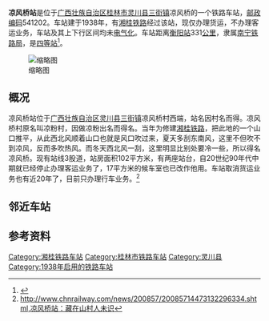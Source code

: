 {{noteTA
|1=zh-cn:始发车次; zh-hk:列車班次;
|2=zh-cn:车次; zh-hk:班次;
}}
{{Infobox China railway station 
|车站名称 = 凉风桥站
|图片 = 凉风桥站牌.JPG
|车站拼音 = Liangfengqiao
|英文名称 = Liangfengqiao Railway Station
|车站代码 = 36143<ref>{{cite book|title=中华人民共和国铁路车站代码（GB/T 10302-2010）|publisher=中国标准出版社|year=2010|isbn=155066140495|ignore-isbn-error=true|pages=21}}</ref>
|电报码 = 
|拼音码 = 
|车站地址 = [[广西壮族自治区|广西壮族自治区]][[桂林市|桂林市]][[灵川县|灵川县]]
|归属 = [[南宁铁路局|南宁铁路局]]
|车站等级 = [[四等站_(中铁)|四等站]]
|线路 = [[湘桂铁路|湘桂铁路]]
}}
'''凉风桥站'''是位于[[广西壮族自治区|广西壮族自治区]][[桂林市|桂林市]][[灵川县|灵川县]][[三街镇_(灵川县)|三街镇]]凉风桥的一个铁路车站，[[邮政编码|邮政编码]]541202。车站建于1938年，有[[湘桂铁路|湘桂铁路]]经过该站，现仅办理货运，不办理客运业务，车站及其上下行区间均未[[电气化|电气化]]。车站距离[[衡阳站|衡阳站]]331[[公里|公里]]，隶属[[南宁铁路局|南宁铁路局]]，是[[四等站_(中铁)|四等站]]<ref>{{Cite book|title=中国铁路站名词典|last=孙本祥主编|first=|publisher=北京：[[中国铁道出版社|中国铁道出版社]]|year=2003.04|isbn=7-113-03941-3|location=|pages=480}}</ref>。

[[File:凉风桥站.JPG|缩略图]]

== 概况 ==

凉风桥站位于[[广西壮族自治区|广西壮族自治区]][[灵川县|灵川县]][[三街镇_(灵川县)|三街镇]]凉风桥村西端，站名因村名而得。凉风桥村原名叫凉粉村，因做凉粉出名而得名。当年为修建[[湘桂铁路|湘桂铁路]]，把此地的一个山口推平，从此西北风顺着山口也就是风口吹过来，夏天多刮东南风，这里不但吹不到凉风，反而多吹热风。而冬天西北风一刮，这里明显比别处要冷一些，所以得名凉风桥。现有站线3股道，站房面积102平方米，有两座站台，自20世纪90年代中期就已经停止办理客运业务了，17平方米的候车室也已改作他用。车站取消货运业务也有近20年了，目前只办理行车业务。<ref>http://www.chnrailway.com/news/200857/20085714473132296334.shtml,凉风桥站：藏在山村人未识{{dead link|date=2017年11月 |bot=InternetArchiveBot |fix-attempted=yes }}</ref>

== 邻近车站 ==
{{start rail box|[[File:China_Railways.svg|16px]] [[中国铁路|中国铁路]]}}
{{s-inop|[[大溶江站|大溶江站]]|{{站|衡阳}}方向}}
{{s-line|[[湘桂铁路|湘桂铁路]]<br />← 11km 凉风桥站 6km →{{0}}}}
{{s-inop|[[三街站|三街站]]|{{站|隘口}}方向}}
{{end box}}

== 参考资料 ==
<references />

{{湘桂铁路}}

[[Category:湘桂铁路车站|Category:湘桂铁路车站]]
[[Category:桂林市铁路车站|Category:桂林市铁路车站]]
[[Category:灵川县|Category:灵川县]]
[[Category:1938年启用的铁路车站|Category:1938年启用的铁路车站]]


{{铁路车站小作品}}
{{广西小作品}}